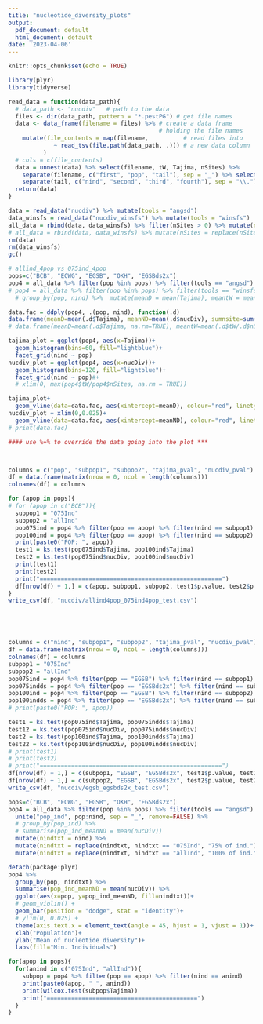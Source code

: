 ```yaml
---
title: "nucleotide_diversity_plots"
output:
  pdf_document: default
  html_document: default
date: '2023-04-06'
---
```


```r
knitr::opts_chunk$set(echo = TRUE)
```

```r
library(plyr)
library(tidyverse)
```

```r
read_data = function(data_path){
  # data_path <- "nucdiv"   # path to the data
  files <- dir(data_path, pattern = "*.pestPG") # get file names
  data <- data_frame(filename = files) %>% # create a data frame
                                           # holding the file names
    mutate(file_contents = map(filename,          # read files into
             ~ read_tsv(file.path(data_path, .))) # a new data column
          )
  # cols = c(file_contents)
  data = unnest(data) %>% select(filename, tW, Tajima, nSites) %>%
    separate(filename, c("first", "pop", "tail"), sep = "_") %>% select(-first) %>%
    separate(tail, c("nind", "second", "third", "fourth"), sep = "\\.") %>% select(-second, -third, -fourth)
  return(data)
}

data = read_data("nucdiv") %>% mutate(tools = "angsd")
data_winsfs = read_data("nucdiv_winsfs") %>% mutate(tools = "winsfs")
all_data = rbind(data, data_winsfs) %>% filter(nSites > 0) %>% mutate(nucDiv = tW/nSites)
# all_data = rbind(data, data_winsfs) %>% mutate(nSites = replace(nSites, nSites == 0, 1)) %>% mutate(tWbynSites = tW/nSites)
rm(data)
rm(data_winsfs)
gc()
```

```r
# allind_4pop vs 075ind_4pop
pops=c("BCB", "ECWG", "EGSB", "OKH", "EGSBds2x")
pop4 = all_data %>% filter(pop %in% pops) %>% filter(tools == "angsd") #%>%
# pop4 = all_data %>% filter(pop %in% pops) %>% filter(tools == "winsfs") #%>%
  # group_by(pop, nind) %>%  mutate(meanD = mean(Tajima), meantW = mean(tW/nSites))

data.fac = ddply(pop4, .(pop, nind), function(.d)
data.frame(meanD=mean(.d$Tajima), meanND=mean(.d$nucDiv), sumnsite=sum(.d$nSites)))
# data.frame(meanD=mean(.d$Tajima, na.rm=TRUE), meantW=mean(.d$tW/.d$nSites, na.rm=TRUE), sumnsite=sum(.d$nSites)))

tajima_plot = ggplot(pop4, aes(x=Tajima))+
  geom_histogram(bins=60, fill="lightblue")+
  facet_grid(nind ~ pop)
nucdiv_plot = ggplot(pop4, aes(x=nucDiv))+
  geom_histogram(bins=120, fill="lightblue")+
  facet_grid(nind ~ pop)#+
  # xlim(0, max(pop4$tW/pop4$nSites, na.rm = TRUE))

tajima_plot+
  geom_vline(data=data.fac, aes(xintercept=meanD), colour="red", linetype="dashed")
nucdiv_plot + xlim(0,0.025)+
  geom_vline(data=data.fac, aes(xintercept=meanND), colour="red", linetype="dashed")
# print(data.fac)

#### use %+% to override the data going into the plot ***



columns = c("pop", "subpop1", "subpop2", "tajima_pval", "nucdiv_pval")
df = data.frame(matrix(nrow = 0, ncol = length(columns))) 
colnames(df) = columns

for (apop in pops){
# for (apop in c("BCB")){
  subpop1 = "075Ind"
  subpop2 = "allInd"
  pop075ind = pop4 %>% filter(pop == apop) %>% filter(nind == subpop1)
  pop100ind = pop4 %>% filter(pop == apop) %>% filter(nind == subpop2)
  print(paste0("POP: ", apop))
  test1 = ks.test(pop075ind$Tajima, pop100ind$Tajima)
  test2 = ks.test(pop075ind$nucDiv, pop100ind$nucDiv)
  print(test1)
  print(test2)
  print("====================================================")
  df[nrow(df) + 1,] = c(apop, subpop1, subpop2, test1$p.value, test2$p.value)
}
write_csv(df, "nucdiv/allind4pop_075ind4pop_test.csv")





columns = c("nind", "subpop1", "subpop2", "tajima_pval", "nucdiv_pval")
df = data.frame(matrix(nrow = 0, ncol = length(columns))) 
colnames(df) = columns
subpop1 = "075Ind"
subpop2 = "allInd"
pop075ind = pop4 %>% filter(pop == "EGSB") %>% filter(nind == subpop1)
pop075indds = pop4 %>% filter(pop == "EGSBds2x") %>% filter(nind == subpop1)
pop100ind = pop4 %>% filter(pop == "EGSB") %>% filter(nind == subpop2)
pop100indds = pop4 %>% filter(pop == "EGSBds2x") %>% filter(nind == subpop2)
# print(paste0("POP: ", apop))

test1 = ks.test(pop075ind$Tajima, pop075indds$Tajima)
test12 = ks.test(pop075ind$nucDiv, pop075indds$nucDiv)
test2 = ks.test(pop100ind$Tajima, pop100indds$Tajima)
test22 = ks.test(pop100ind$nucDiv, pop100indds$nucDiv)
# print(test1)
# print(test2)
# print("====================================================")
df[nrow(df) + 1,] = c(subpop1, "EGSB", "EGSBds2x", test1$p.value, test12$p.value)
df[nrow(df) + 1,] = c(subpop2, "EGSB", "EGSBds2x", test2$p.value, test22$p.value)
write_csv(df, "nucdiv/egsb_egsbds2x_test.csv")
```

```r
pops=c("BCB", "ECWG", "EGSB", "OKH", "EGSBds2x")
pop4 = all_data %>% filter(pop %in% pops) %>% filter(tools == "angsd") %>%
  unite("pop_ind", pop:nind, sep = "_", remove=FALSE) %>%
  # group_by(pop_ind) %>%
  # summarise(pop_ind_meanND = mean(nucDiv))
  mutate(nindtxt = nind) %>%
  mutate(nindtxt = replace(nindtxt, nindtxt == "075Ind", "75% of ind.")) %>%
  mutate(nindtxt = replace(nindtxt, nindtxt == "allInd", "100% of ind."))

detach(package:plyr)
pop4 %>%
  group_by(pop, nindtxt) %>%
  summarise(pop_ind_meanND = mean(nucDiv)) %>% 
  ggplot(aes(x=pop, y=pop_ind_meanND, fill=nindtxt))+
  # geom_violin() +
  geom_bar(position = "dodge", stat = "identity")+
  # ylim(0, 0.025) +
  theme(axis.text.x = element_text(angle = 45, hjust = 1, vjust = 1))+
  xlab("Population")+
  ylab("Mean of nucleotide diversity")+
  labs(fill="Min. Individuals")
```

```r
for(apop in pops){
  for(anind in c("075Ind", "allInd")){
    subpop = pop4 %>% filter(pop == apop) %>% filter(nind == anind)
    print(paste0(apop, " ", anind))
    print(wilcox.test(subpop$Tajima))
    print("===========================================")
  }
}
```

